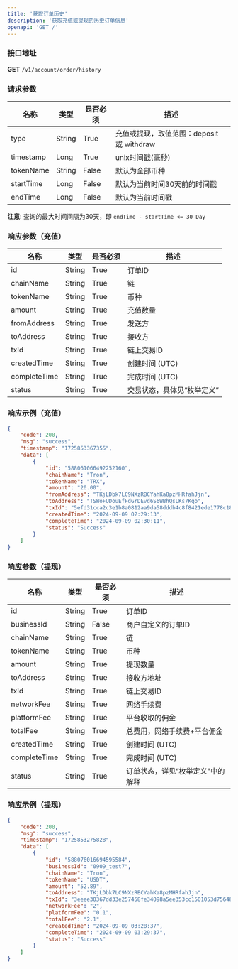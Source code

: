 ```yaml
---
title: '获取订单历史'
description: '获取充值或提现的历史订单信息'
openapi: 'GET /'
---
```


### 接口地址  
**GET** `/v1/account/order/history`

### 请求参数

| 名称       | 类型 | 是否必须 | 描述                                                  |
|------------|----------|----------|-------------------------------------------------------|
| type       | String   | True     | 充值或提现，取值范围：deposit 或 withdraw             |
| timestamp  | Long     | True     | unix时间戳(毫秒)                                      |
| tokenName  | String   | False    | 默认为全部币种                                        |
| startTime  | Long     | False    | 默认为当前时间30天前的时间戳                           |
| endTime    | Long     | False    | 默认为当前时间戳                                       |

**注意**: 查询的最大时间间隔为30天，即 `endTime - startTime <= 30 Day`

### 响应参数（充值）

| 名称         | 类型 | 是否必须 | 描述                   |
|--------------|----------|----------|------------------------|
| id           | String   | True     | 订单ID                 |
| chainName    | String   | True     | 链                     |
| tokenName    | String   | True     | 币种                   |
| amount       | String   | True     | 充值数量               |
| fromAddress  | String   | True     | 发送方                 |
| toAddress    | String   | True     | 接收方                 |
| txId         | String   | True     | 链上交易ID             |
| createdTime  | String   | True     | 创建时间 (UTC)         |
| completeTime | String   | True     | 完成时间 (UTC)         |
| status       | String   | True     | 交易状态，具体见“枚举定义” |

### 响应示例（充值）

```json
{
    "code": 200,
    "msg": "success",
    "timestamp": "1725853367355",
    "data": [
        {
            "id": "588061066492252160",
            "chainName": "Tron",
            "tokenName": "TRX",
            "amount": "20.00",
            "fromAddress": "TKjLDbk7LC9NXzRBCYahKa8pzMHRfahJjn",
            "toAddress": "TSWoFUDouEfFdGrDEvd6S6WBhQsLKs7Kqo",
            "txId": "5efd31cca2c3e1b8a0812aa9da58dddb4c8f8421ede1778c18fe3cee6aa586ae",
            "createdTime": "2024-09-09 02:29:13",
            "completeTime": "2024-09-09 02:30:11",
            "status": "Success"
        }
    ]
}
```

### 响应参数（提现）

| 名称         | 类型 | 是否必须 | 描述                   |
|--------------|----------|----------|------------------------|
| id           | String   | True     | 订单ID                 |
| businessId   | String   | False    | 商户自定义的订单ID      |
| chainName    | String   | True     | 链                     |
| tokenName    | String   | True     | 币种                   |
| amount       | String   | True     | 提现数量               |
| toAddress    | String   | True     | 接收方地址             |
| txId         | String   | True     | 链上交易ID             |
| networkFee   | String   | True     | 网络手续费 |
| platformFee  | String   | True     | 平台收取的佣金         |
| totalFee     | String   | True     | 总费用，网络手续费+平台佣金 |
| createdTime  | String   | True     | 创建时间 (UTC)         |
| completeTime | String   | True     | 完成时间 (UTC)         |
| status       | String   | True     | 订单状态，详见“枚举定义"中的解释 |


### 响应示例（提现）
```json
{
    "code": 200,
    "msg": "success",
    "timestamp": "1725853275828",
    "data": [
        {
            "id": "588076016694595584",
            "businessId": "0909_test7",
            "chainName": "Tron",
            "tokenName": "USDT",
            "amount": "52.89",
            "toAddress": "TKjLDbk7LC9NXzRBCYahKa8pzMHRfahJjn",
            "txId": "3eeee30367dd33e257458fe34098a5ee353cc1501053d756484b8b52fdbe5795",
            "networkFee": "2",
            "platformFee": "0.1",
            "totalFee": "2.1",
            "createdTime": "2024-09-09 03:28:37",
            "completeTime": "2024-09-09 03:29:37",
            "status": "Success"
        }
    ]
}
```